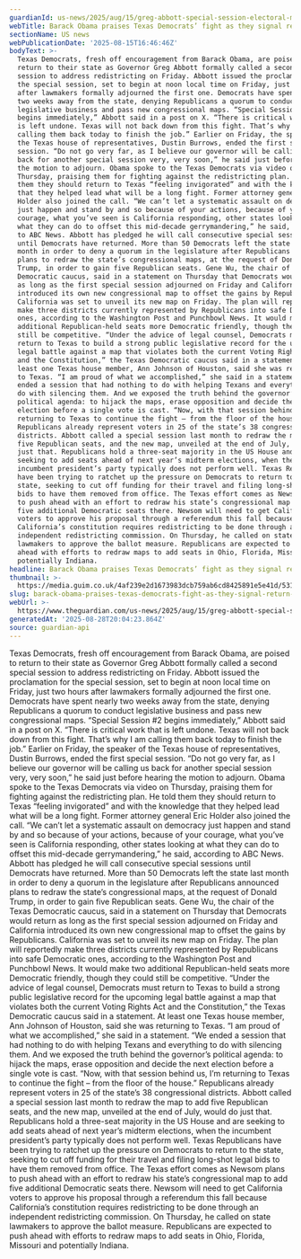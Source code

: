 ```yaml
---
guardianId: us-news/2025/aug/15/greg-abbott-special-session-electoral-maps
webTitle: Barack Obama praises Texas Democrats’ fight as they signal return to state
sectionName: US news
webPublicationDate: '2025-08-15T16:46:46Z'
bodyText: >-
  Texas Democrats, fresh off encouragement from Barack Obama, are poised to
  return to their state as Governor Greg Abbott formally called a second special
  session to address redistricting on Friday. Abbott issued the proclamation for
  the special session, set to begin at noon local time on Friday, just two hours
  after lawmakers formally adjourned the first one. Democrats have spent nearly
  two weeks away from the state, denying Republicans a quorum to conduct
  legislative business and pass new congressional maps. “Special Session #2
  begins immediately,” Abbott said in a post on X. “There is critical work that
  is left undone. Texas will not back down from this fight. That’s why I am
  calling them back today to finish the job.” Earlier on Friday, the speaker of
  the Texas house of representatives, Dustin Burrows, ended the first special
  session. “Do not go very far, as I believe our governor will be calling us
  back for another special session very, very soon,” he said just before hearing
  the motion to adjourn. Obama spoke to the Texas Democrats via video on
  Thursday, praising them for fighting against the redistricting plan. He told
  them they should return to Texas “feeling invigorated” and with the knowledge
  that they helped lead what will be a long fight. Former attorney general Eric
  Holder also joined the call. “We can’t let a systematic assault on democracy
  just happen and stand by and so because of your actions, because of your
  courage, what you’ve seen is California responding, other states looking at
  what they can do to offset this mid-decade gerrymandering,” he said, according
  to ABC News. Abbott has pledged he will call consecutive special sessions
  until Democrats have returned. More than 50 Democrats left the state last
  month in order to deny a quorum in the legislature after Republicans announced
  plans to redraw the state’s congressional maps, at the request of Donald
  Trump, in order to gain five Republican seats. Gene Wu, the chair of the Texas
  Democratic caucus, said in a statement on Thursday that Democrats would return
  as long as the first special session adjourned on Friday and California
  introduced its own new congressional map to offset the gains by Republicans.
  California was set to unveil its new map on Friday. The plan will reportedly
  make three districts currently represented by Republicans into safe Democratic
  ones, according to the Washington Post and Punchbowl News. It would make two
  additional Republican-held seats more Democratic friendly, though they could
  still be competitive. “Under the advice of legal counsel, Democrats must
  return to Texas to build a strong public legislative record for the upcoming
  legal battle against a map that violates both the current Voting Rights Act
  and the Constitution,” the Texas Democratic caucus said in a statement. At
  least one Texas house member, Ann Johnson of Houston, said she was returning
  to Texas. “I am proud of what we accomplished,” she said in a statement. “We
  ended a session that had nothing to do with helping Texans and everything to
  do with silencing them. And we exposed the truth behind the governor’s
  political agenda: to hijack the maps, erase opposition and decide the next
  election before a single vote is cast. “Now, with that session behind us, I’m
  returning to Texas to continue the fight – from the floor of the house.”
  Republicans already represent voters in 25 of the state’s 38 congressional
  districts. Abbott called a special session last month to redraw the map to add
  five Republican seats, and the new map, unveiled at the end of July, would do
  just that. Republicans hold a three-seat majority in the US House and are
  seeking to add seats ahead of next year’s midterm elections, when the
  incumbent president’s party typically does not perform well. Texas Republicans
  have been trying to ratchet up the pressure on Democrats to return to the
  state, seeking to cut off funding for their travel and filing long-shot legal
  bids to have them removed from office. The Texas effort comes as Newsom plans
  to push ahead with an effort to redraw his state’s congressional map to add
  five additional Democratic seats there. Newsom will need to get California
  voters to approve his proposal through a referendum this fall because
  California’s constitution requires redistricting to be done through an
  independent redistricting commission. On Thursday, he called on state
  lawmakers to approve the ballot measure. Republicans are expected to push
  ahead with efforts to redraw maps to add seats in Ohio, Florida, Missouri and
  potentially Indiana.
headline: Barack Obama praises Texas Democrats’ fight as they signal return to state
thumbnail: >-
  https://media.guim.co.uk/4af239e2d1673983dcb759ab6cd8425891e5e41d/531_0_5306_4245/500.jpg
slug: barack-obama-praises-texas-democrats-fight-as-they-signal-return-to-state
webUrl: >-
  https://www.theguardian.com/us-news/2025/aug/15/greg-abbott-special-session-electoral-maps
generatedAt: '2025-08-28T20:04:23.864Z'
source: guardian-api
---
```

Texas Democrats, fresh off encouragement from Barack Obama, are poised to return to their state as Governor Greg Abbott formally called a second special session to address redistricting on Friday. Abbott issued the proclamation for the special session, set to begin at noon local time on Friday, just two hours after lawmakers formally adjourned the first one. Democrats have spent nearly two weeks away from the state, denying Republicans a quorum to conduct legislative business and pass new congressional maps. “Special Session #2 begins immediately,” Abbott said in a post on X. “There is critical work that is left undone. Texas will not back down from this fight. That’s why I am calling them back today to finish the job.” Earlier on Friday, the speaker of the Texas house of representatives, Dustin Burrows, ended the first special session. “Do not go very far, as I believe our governor will be calling us back for another special session very, very soon,” he said just before hearing the motion to adjourn. Obama spoke to the Texas Democrats via video on Thursday, praising them for fighting against the redistricting plan. He told them they should return to Texas “feeling invigorated” and with the knowledge that they helped lead what will be a long fight. Former attorney general Eric Holder also joined the call. “We can’t let a systematic assault on democracy just happen and stand by and so because of your actions, because of your courage, what you’ve seen is California responding, other states looking at what they can do to offset this mid-decade gerrymandering,” he said, according to ABC News. Abbott has pledged he will call consecutive special sessions until Democrats have returned. More than 50 Democrats left the state last month in order to deny a quorum in the legislature after Republicans announced plans to redraw the state’s congressional maps, at the request of Donald Trump, in order to gain five Republican seats. Gene Wu, the chair of the Texas Democratic caucus, said in a statement on Thursday that Democrats would return as long as the first special session adjourned on Friday and California introduced its own new congressional map to offset the gains by Republicans. California was set to unveil its new map on Friday. The plan will reportedly make three districts currently represented by Republicans into safe Democratic ones, according to the Washington Post and Punchbowl News. It would make two additional Republican-held seats more Democratic friendly, though they could still be competitive. “Under the advice of legal counsel, Democrats must return to Texas to build a strong public legislative record for the upcoming legal battle against a map that violates both the current Voting Rights Act and the Constitution,” the Texas Democratic caucus said in a statement. At least one Texas house member, Ann Johnson of Houston, said she was returning to Texas. “I am proud of what we accomplished,” she said in a statement. “We ended a session that had nothing to do with helping Texans and everything to do with silencing them. And we exposed the truth behind the governor’s political agenda: to hijack the maps, erase opposition and decide the next election before a single vote is cast. “Now, with that session behind us, I’m returning to Texas to continue the fight – from the floor of the house.” Republicans already represent voters in 25 of the state’s 38 congressional districts. Abbott called a special session last month to redraw the map to add five Republican seats, and the new map, unveiled at the end of July, would do just that. Republicans hold a three-seat majority in the US House and are seeking to add seats ahead of next year’s midterm elections, when the incumbent president’s party typically does not perform well. Texas Republicans have been trying to ratchet up the pressure on Democrats to return to the state, seeking to cut off funding for their travel and filing long-shot legal bids to have them removed from office. The Texas effort comes as Newsom plans to push ahead with an effort to redraw his state’s congressional map to add five additional Democratic seats there. Newsom will need to get California voters to approve his proposal through a referendum this fall because California’s constitution requires redistricting to be done through an independent redistricting commission. On Thursday, he called on state lawmakers to approve the ballot measure. Republicans are expected to push ahead with efforts to redraw maps to add seats in Ohio, Florida, Missouri and potentially Indiana.
